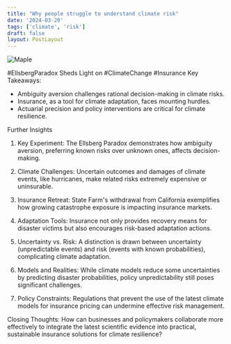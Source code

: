 ```yaml
---
title: "Why people struggle to understand climate risk"
date: '2024-03-20'
tags: ['climate', 'risk']
draft: false
layout: PostLayout
---
```


<div className="flex justify-center">
<div className="my-1 w-full px-2 xl:my-1 xl:w-1/2 xl:px-2">
    <img src="https://willpolesa.pythonanywhere.com/static/podcast_thumbnails/thumbnailrecxtHvFArMdolAyr.jpg" alt="Maple" className="mx-auto h-58 w-auto" />
</div>
</div>

#EllsbergParadox Sheds Light on #ClimateChange #Insurance
Key Takeaways:
- Ambiguity aversion challenges rational decision-making in climate risks.
- Insurance, as a tool for climate adaptation, faces mounting hurdles.
- Actuarial precision and policy interventions are critical for climate resilience.

Further Insights
1. Key Experiment:
The Ellsberg Paradox demonstrates how ambiguity aversion, preferring known risks over unknown ones, affects decision-making.

2. Climate Challenges:
Uncertain outcomes and damages of climate events, like hurricanes, make related risks extremely expensive or uninsurable.

3. Insurance Retreat:
State Farm's withdrawal from California exemplifies how growing catastrophe exposure is impacting insurance markets.

4. Adaptation Tools:
Insurance not only provides recovery means for disaster victims but also encourages risk-based adaptation actions.

5. Uncertainty vs. Risk:
A distinction is drawn between uncertainty (unpredictable events) and risk (events with known probabilities), complicating climate adaptation.

6. Models and Realities:
While climate models reduce some uncertainties by predicting disaster probabilities, policy unpredictability still poses significant challenges.

7. Policy Constraints:
Regulations that prevent the use of the latest climate models for insurance pricing can undermine effective risk management.

Closing Thoughts:
How can businesses and policymakers collaborate more effectively to integrate the latest scientific evidence into practical, sustainable insurance solutions for climate resilience?
